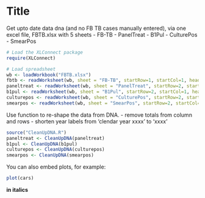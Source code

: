 Title
========================================================

Get upto date data dna (and no FB TB cases manually entered), via one excel file, FBTB.xlsx with 5 sheets
- FB-TB
- PanelTreat
- B1Pul
- CulturePos
- SmearPos

```r
# Load the XLConnect package
require(XLConnect)

# Load spreadsheet
wb <- loadWorkbook("FBTB.xlsx")
fbtb <- readWorksheet(wb, sheet = "FB-TB", startRow=1, startCol=1, header = TRUE)
paneltreat <- readWorksheet(wb, sheet = "PanelTreat", startRow=2, startCol=1, header = TRUE)
b1pul <- readWorksheet(wb, sheet = "B1Pul", startRow=2, startCol=1, header = TRUE)
culturepos <- readWorksheet(wb, sheet = "CulturePos", startRow=2, startCol=1, header = TRUE)
smearpos <- readWorksheet(wb, sheet = "SmearPos", startRow=2, startCol=1, header = TRUE)
```

Use function to re-shape the data from DNA.
- remove totals from column and rows
- shorten year labels from 'clendar year xxxx' to 'xxxx'
```r
source("CleanUpDNA.R")
paneltreat <- CleanUpDNA(paneltreat)
b1pul <- CleanUpDNA(b1pul)
culturepos <- CleanUpDNA(culturepos)
smearpos <- CleanUpDNA(smearpos)
```



You can also embed plots, for example:

```r
plot(cars)
```

**in italics**